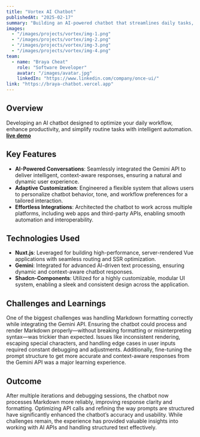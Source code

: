 ```yaml
---
title: "Vortex AI Chatbot"
publishedAt: "2025-02-17"
summary: "Building an AI-powered chatbot that streamlines daily tasks, boosts productivity, and automates workflows effortlessly—making your life easier with smart, intuitive responses."
images:
  - "/images/projects/vortex/img-1.png"
  - "/images/projects/vortex/img-2.png"
  - "/images/projects/vortex/img-3.png"
  - "/images/projects/vortex/img-4.png"
team:
  - name: "Braya Cheat"
    role: "Software Developer"
    avatar: "/images/avatar.jpg"
    linkedIn: "https://www.linkedin.com/company/once-ui/"
link: "https://braya-chatbot.vercel.app"
---
```


## Overview

Developing an AI chatbot designed to optimize your daily workflow, enhance productivity, and simplify routine tasks with intelligent automation.
**[live demo](https://braya-chatbot.vercel.app)**

## Key Features

- **AI-Powered Conversations**: Seamlessly integrated the Gemini API to deliver intelligent, context-aware responses, ensuring a natural and dynamic user experience.
- **Adaptive Customization**: Engineered a flexible system that allows users to personalize chatbot behavior, tone, and workflow preferences for a tailored interaction.
- **Effortless Integrations**: Architected the chatbot to work across multiple platforms, including web apps and third-party APIs, enabling smooth automation and interoperability.

## Technologies Used

- **Nuxt.js**: Leveraged for building high-performance, server-rendered Vue applications with seamless routing and SSR optimization.
- **Gemini**: Integrated for advanced AI-driven text processing, ensuring dynamic and context-aware chatbot responses.
- **Shadcn-Components**: Utilized for a highly customizable, modular UI system, enabling a sleek and consistent design across the application.

## Challenges and Learnings

One of the biggest challenges was handling Markdown formatting correctly while integrating the Gemini API. Ensuring the chatbot could process and render Markdown properly—without breaking formatting or misinterpreting syntax—was trickier than expected. Issues like inconsistent rendering, escaping special characters, and handling edge cases in user inputs required constant debugging and adjustments. Additionally, fine-tuning the prompt structure to get more accurate and context-aware responses from the Gemini API was a major learning experience.

## Outcome

After multiple iterations and debugging sessions, the chatbot now processes Markdown more reliably, improving response clarity and formatting. Optimizing API calls and refining the way prompts are structured have significantly enhanced the chatbot’s accuracy and usability. While challenges remain, the experience has provided valuable insights into working with AI APIs and handling structured text effectively.
